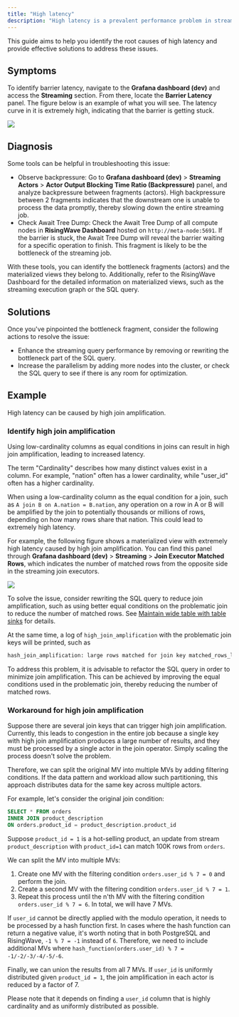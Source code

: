 ```yaml
---
title: "High latency"
description: "High latency is a prevalent performance problem in streaming systems, and it can have multiple underlying causes. Excessive latency not only affects the freshness of data but also poses a risk to the overall stability of the system, potentially leading to out-of-memory (OOM) errors."
---
```


This guide aims to help you identify the root causes of high latency and provide effective solutions to address these issues.

## Symptoms

To identify barrier latency, navigate to the **Grafana dashboard (dev)** and access the **Streaming** section. From there, locate the **Barrier Latency** panel. The figure below is an example of what you will see. The latency curve in it is extremely high, indicating that the barrier is getting stuck.

<Frame>
  <img src="/images/example_bad_barrier_latency.png"/>
</Frame>

## Diagnosis

Some tools can be helpful in troubleshooting this issue:

* Observe backpressure: Go to **Grafana dashboard (dev)** \> **Streaming Actors** \> **Actor Output Blocking Time Ratio (Backpressure)** panel, and analyze backpressure between fragments (actors). High backpressure between 2 fragments indicates that the downstream one is unable to process the data promptly, thereby slowing down the entire streaming job.
* Check Await Tree Dump: Check the Await Tree Dump of all compute nodes in **RisingWave Dashboard** hosted on `http://meta-node:5691`. If the barrier is stuck, the Await Tree Dump will reveal the barrier waiting for a specific operation to finish. This fragment is likely to be the bottleneck of the streaming job.

With these tools, you can identify the bottleneck fragments (actors) and the materialized views they belong to. Additionally, refer to the RisingWave Dashboard for the detailed information on materialized views, such as the streaming execution graph or the SQL query.

## Solutions

Once you've pinpointed the bottleneck fragment, consider the following actions to resolve the issue:

* Enhance the streaming query performance by removing or rewriting the bottleneck part of the SQL query.
* Increase the parallelism by adding more nodes into the cluster, or check the SQL query to see if there is any room for optimization.

## Example

High latency can be caused by high join amplification.

### Identify high join amplification

Using low-cardinality columns as equal conditions in joins can result in high join amplification, leading to increased latency.

<Note>


The term "Cardinality" describes how many distinct values exist in a column. For example, "nation" often has a lower cardinality, while "user\_id" often has a higher cardinality.

When using a low-cardinality column as the equal condition for a join, such as `A join B on A.nation = B.nation`, any operation on a row in A or B will be amplified by the join to potentially thousands or millions of rows, depending on how many rows share that nation. This could lead to extremely high latency.
</Note>


For example, the following figure shows a materialized view with extremely high latency caused by high join amplification. You can find this panel through **Grafana dashboard (dev)** \> **Streaming** \> **Join Executor Matched Rows**, which indicates the number of matched rows from the opposite side in the streaming join executors.
<Frame>
  <img src="/images/example_high_join_matched_rows.png"/>
</Frame>

To solve the issue, consider rewriting the SQL query to reduce join amplification, such as using better equal conditions on the problematic join to reduce the number of matched rows. See [Maintain wide table with table sinks](/docs/current/multiple-table-sink/) for details.

At the same time, a log of `high_join_amplification` with the problematic join keys will be printed, such as

```bash
hash_join_amplification: large rows matched for join key matched_rows_len=200000 update_table_id=31 match_table_id=33 join_key=OwnedRow([Some(Int32(1)), Some(Utf8("abc"))]) actor_id=119 fragment_id=30

```

To address this problem, it is advisable to refactor the SQL query in order to minimize join amplification. This can be achieved by improving the equal conditions used in the problematic join, thereby reducing the number of matched rows.

### Workaround for high join amplification

Suppose there are several join keys that can trigger high join amplification. Currently, this leads to congestion in the entire job because a single key with high join amplification produces a large number of results, and they must be processed by a single actor in the join operator. Simply scaling the process doesn't solve the problem.

Therefore, we can split the original MV into multiple MVs by adding filtering conditions. If the data pattern and workload allow such partitioning, this approach distributes data for the same key across multiple actors.

For example, let's consider the original join condition:

```sql
SELECT * FROM orders
INNER JOIN product_description
ON orders.product_id = product_description.product_id

```

Suppose `product_id = 1` is a hot-selling product, an update from stream `product_description` with `product_id=1` can match 100K rows from `orders`.

We can split the MV into multiple MVs:

1. Create one MV with the filtering condition `orders.user_id % 7 = 0` and perform the join.
2. Create a second MV with the filtering condition `orders.user_id % 7 = 1`.
3. Repeat this process until the n'th MV with the filtering condition `orders.user_id % 7 = 6`. In total, we will have 7 MVs.

If `user_id` cannot be directly applied with the modulo operation, it needs to be processed by a hash function first. In cases where the hash function can return a negative value, it's worth noting that in both PostgreSQL and RisingWave, `-1 % 7 = -1` instead of `6`. Therefore, we need to include additional MVs where `hash_function(orders.user_id) % 7 = -1/-2/-3/-4/-5/-6`.

Finally, we can union the results from all 7 MVs. If `user_id` is uniformly distributed given `product_id = 1`, the join amplification in each actor is reduced by a factor of 7.

Please note that it depends on finding a `user_id` column that is highly cardinality and as uniformly distributed as possible.
